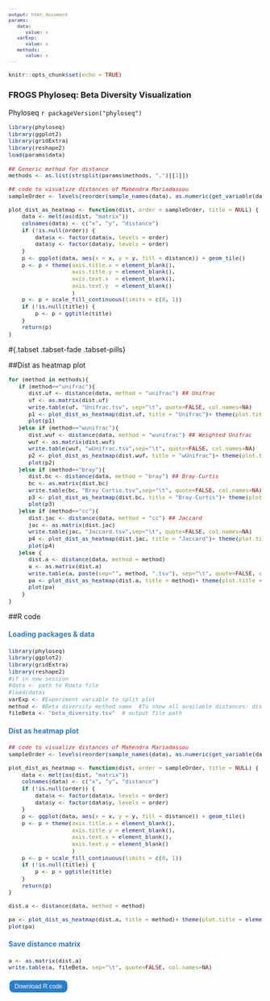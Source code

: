 ```yaml
---
output: html_document
params:
   data:
      value: x
   varExp:
      value: x
   methods:
      value: x
---
```

<meta http-equiv="Content-Type" content="text/html; charset=UTF-8">
<style type="text/css">
code.r{ /* Code block */
  font-size: 11px;
}
pre { /* Code block */
  font-size: 11px
}
.button {
    background-color: #2a7ecc; /* Blue */
    border          : none;
    color           : white;
    padding         : 5px 10px;
    text-align      : center;
    text-decoration : none;
    display         : inline-block;
    font-size       : 12px;
    margin          : 4px 2px;
    cursor          : pointer;
    border-radius   : 8px;
}
h4 { 
    display      : block;
    font-size    : 1em;
    margin-top   : 1.33em;
    margin-bottom: 1.33em;
    margin-left  : 0;
    margin-right : 0;
    font-weight  : bold;
    color        : #2a7ecc;
}
</style>

<script src="https://s3-us-west-2.amazonaws.com/s.cdpn.io/14082/FileSaver.js"></script>

```r
knitr::opts_chunk$set(echo = TRUE)
```
<h3>FROGS Phyloseq: Beta Diversity Visualization</h3>

 Phyloseq `r packageVersion("phyloseq")`

```r
library(phyloseq)
library(ggplot2)
library(gridExtra)
library(reshape2)
load(params$data) 
```

```r
## Generic method for distance
methods <- as.list(strsplit(params$methods, ",")[[1]])

## code to visualize distances of Mahendra Mariadassou
sampleOrder <- levels(reorder(sample_names(data), as.numeric(get_variable(data, params$varExp)))) 

plot_dist_as_heatmap <- function(dist, order = sampleOrder, title = NULL) {
    data <- melt(as(dist, "matrix"))
    colnames(data) <- c("x", "y", "distance")
    if (!is.null(order)) {
        data$x <- factor(data$x, levels = order)
        data$y <- factor(data$y, levels = order)
    }
    p <- ggplot(data, aes(x = x, y = y, fill = distance)) + geom_tile() 
    p <- p + theme(axis.title.x = element_blank(), 
                   axis.title.y = element_blank(), 
                   axis.text.x  = element_blank(), 
                   axis.text.y  = element_blank()
                   )
    p <- p + scale_fill_continuous(limits = c(0, 1))
    if (!is.null(title)) {
        p <- p + ggtitle(title)
    }
    return(p)
}
```

#{.tabset .tabset-fade .tabset-pills}

##Dist as heatmap plot
```r

for (method in methods){
   if (method=="unifrac"){
      dist.uf <- distance(data, method = "unifrac") ## Unifrac
      uf <- as.matrix(dist.uf)
      write.table(uf, "Unifrac.tsv", sep="\t", quote=FALSE, col.names=NA)
      p1 <- plot_dist_as_heatmap(dist.uf, title = "Unifrac")+ theme(plot.title = element_text(hjust = 0.5))
      plot(p1)
   }else if (method=="wunifrac"){
      dist.wuf <- distance(data, method = "wunifrac") ## Weighted Unifrac
      wuf <- as.matrix(dist.wuf)
      write.table(wuf, "wUnifrac.tsv",sep="\t", quote=FALSE, col.names=NA)
      p2 <- plot_dist_as_heatmap(dist.wuf, title = "wUnifrac")+ theme(plot.title = element_text(hjust = 0.5))
      plot(p2)
   }else if (method=="bray"){
      dist.bc <- distance(data, method = "bray") ## Bray-Curtis
      bc <- as.matrix(dist.bc)
      write.table(bc, "Bray_Curtis.tsv",sep="\t", quote=FALSE, col.names=NA)
      p3 <- plot_dist_as_heatmap(dist.bc, title = "Bray-Curtis")+ theme(plot.title = element_text(hjust = 0.5))
      plot(p3)
   }else if (method=="cc"){
      dist.jac <- distance(data, method = "cc") ## Jaccard
      jac <- as.matrix(dist.jac)
      write.table(jac, "Jaccard.tsv",sep="\t", quote=FALSE, col.names=NA)
      p4 <- plot_dist_as_heatmap(dist.jac, title = "Jaccard")+ theme(plot.title = element_text(hjust = 0.5))
      plot(p4)
   }else {
      dist.a <- distance(data, method = method)
      a <- as.matrix(dist.a)
      write.table(a, paste(sep="", method, ".tsv"), sep="\t", quote=FALSE, col.names=NA)
      pa <- plot_dist_as_heatmap(dist.a, title = method)+ theme(plot.title = element_text(hjust = 0.5))
      plot(pa)
    }
}
```

##R code
<h4>Loading packages & data</h4>
```r
library(phyloseq)
library(ggplot2)
library(gridExtra)
library(reshape2)
#if in new session 
#data <- path to Rdata file 
#load(data) 
varExp <- #Experiment variable to split plot
method <- #Beta diversity method name  #To show all available distances: distanceMethodList
fileBeta <- "beta_diversity.tsv"  # output file path
```

<h4>Dist as heatmap plot</h4>
```r
## code to visualize distances of Mahendra Mariadassou
sampleOrder <- levels(reorder(sample_names(data), as.numeric(get_variable(data, varExp)))) 

plot_dist_as_heatmap <- function(dist, order = sampleOrder, title = NULL) {
    data <- melt(as(dist, "matrix"))
    colnames(data) <- c("x", "y", "distance")
    if (!is.null(order)) {
        data$x <- factor(data$x, levels = order)
        data$y <- factor(data$y, levels = order)
    }
    p <- ggplot(data, aes(x = x, y = y, fill = distance)) + geom_tile() 
    p <- p + theme(axis.title.x = element_blank(), 
                   axis.title.y = element_blank(), 
                   axis.text.x = element_blank(), 
                   axis.text.y = element_blank()
                   )
    p <- p + scale_fill_continuous(limits = c(0, 1))
    if (!is.null(title)) {
        p <- p + ggtitle(title)
    }
    return(p)
}

dist.a <- distance(data, method = method)

pa <- plot_dist_as_heatmap(dist.a, title = method)+ theme(plot.title = element_text(hjust = 0.5))
plot(pa)
```

<h4>Save distance matrix</h4>
```r
a <- as.matrix(dist.a)
write.table(a, fileBeta, sep="\t", quote=FALSE, col.names=NA)
```

<div id="code-r-file" style="display:none;">
library(phyloseq)
&#10;library(ggplot2)
&#10;library(gridExtra)
&#10;library(reshape2)
&#10;#if in new session 
&#10;#data <- path to Rdata file 
&#10;#load(data) 
&#10;varExp <- #Experiment variable to split plot
&#10;method <- #Beta diversity method name
&#10;fileBeta <- #path to output Beta diversity file
&#10;#To show all available distances: distanceMethodList
&#10;
&#10;## code to visualize distances of Mahendra Mariadassou
&#10;sampleOrder <- levels(reorder(sample_names(data), as.numeric(get_variable(data, varExp)))) 
&#10;
&#10;plot_dist_as_heatmap <- function(dist, order = sampleOrder, title = NULL) {
&#10;    data <- melt(as(dist, \"matrix\"))
&#10;    colnames(data) <- c(\"x\", \"y\", \"distance\")
&#10;    if (!is.null(order)) {
&#10;        data$x <- factor(data$x, levels = order)
&#10;        data$y <- factor(data$y, levels = order)
&#10;    }
&#10;    p <- ggplot(data, aes(x = x, y = y, fill = distance)) + geom_tile() 
&#10;    p <- p + theme(axis.title.x = element_blank(), 
&#10;                   axis.title.y = element_blank(), 
&#10;                   axis.text.x = element_blank(), 
&#10;                   axis.text.y = element_blank()
&#10;                   )
&#10;    p <- p + scale_fill_continuous(limits = c(0, 1))
&#10;    if (!is.null(title)) {
&#10;        p <- p + ggtitle(title)
&#10;    }
&#10;    return(p)
&#10;}
&#10;
&#10;dist.a <- distance(data, method = method)
&#10;
&#10;pa <- plot_dist_as_heatmap(dist.a, title = method)+ theme(plot.title = element_text(hjust = 0.5))
&#10;plot(pa)
&#10;
&#10;a <- as.matrix(dist.a)
&#10;write.table(a, fileBeta , sep=\"\\t\", quote=FALSE, col.names=NA)
</div>

<script>
  function download(){
    var text = document.getElementById("code-r-file").textContent;
    var blob = new Blob([text],{type:"text/plain;charset=utf-8"});
    saveAs(blob,"beta_diversity_code.R");
   }
</script>
<input type="button" value="Download R code" class="button" onclick="download();"/>
